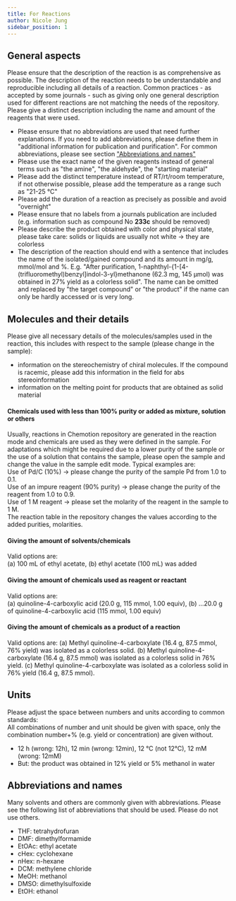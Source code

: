 ```yaml
---
title: For Reactions
author: Nicole Jung
sidebar_position: 1
---
```


## General aspects

Please ensure that the description of the reaction is as comprehensive as possible. The description of the reaction needs to be understandable and reproducible including all details of a reaction. Common practices - as accepted by some journals - such as giving only one general description used for different reactions are not matching the needs of the repository. Please give a distinct description including the name and amount of the reagents that were used.

- Please ensure that no abbreviations are used that need further explanations. If you need to add abbreviations, please define them in "additional information for publication and purification". For common abbreviations, please see section ["Abbreviations and names"](#abbreviations-and-names)
- Please use the exact name of the given reagents instead of general terms such as "the amine", "the aldehyde", the "starting material"
- Please add the distinct temperature instead of RT/rt/room temperature, if not otherwise possible, please add the temperature as a range such as "21-25 °C"
- Please add the duration of a reaction as precisely as possible and avoid "overnight"
- Please ensure that no labels from a journals publication are included (e.g. information such as compound No **233c** should be removed)
- Please describe the product obtained with color and physical state, please take care: solids or liquids are usually not white -> they are colorless
- The description of the reaction should end with a sentence that includes the name of the isolated/gained compound and its amount in mg/g, mmol/mol and %. E.g. "After purification, 1-naphthyl-{1-[4-(trifluoromethyl)benzyl]indol-3-yl}methanone (62.3 mg, 145 μmol) was obtained in 27% yield as a colorless solid". The name can be omitted and replaced by "the target compound" or "the product" if the name can only be hardly accessed or is very long.

## Molecules and their details

Please give all necessary details of the molecules/samples used in the reaction, this includes with respect to the sample (please change in the sample):
- information on the stereochemistry of chiral molecules. If the compound is racemic, please add this information in the field for abs stereoinformation
- information on the melting point for products that are obtained as solid material

#### Chemicals used with less than 100% purity or added as mixture, solution or others

Usually, reactions in Chemotion repository are generated in the reaction mode and chemicals are used as they were defined in the sample. For adaptations which might be required due to a lower purity of the sample or the use of a solution that contains the sample, please open the sample and change the value in the sample edit mode. Typical examples are: <br/>
Use of Pd/C (10%) -> please change the purity of the sample Pd from 1.0 to 0.1.<br/>
Use of an impure reagent (90% purity) -> please change the purity of the reagent from 1.0 to 0.9.<br/>
Use of 1 M reagent -> please set the molarity of the reagent in the sample to 1 M. <br/>
The reaction table in the repository changes the values according to the added purities, molarities. 

#### Giving the amount of solvents/chemicals 
Valid options are:  
(a) 100 mL of ethyl acetate, 
(b) ethyl acetate (100 mL) was added

#### Giving the amount of chemicals used as reagent or reactant 
Valid options are:  
(a) quinoline-4-carboxylic acid (20.0 g, 115 mmol, 1.00 equiv), 
(b) …20.0 g of quinoline-4-carboxylic acid (115 mmol, 1.00 equiv)

#### Giving the amount of chemicals as a product of a reaction 
Valid options are: 
(a) Methyl quinoline-4-carboxylate (16.4 g, 87.5 mmol, 76% yield) was isolated as a colorless solid.
(b) Methyl quinoline-4-carboxylate (16.4 g, 87.5 mmol) was isolated as a colorless solid in 76% yield.
(c) Methyl quinoline-4-carboxylate was isolated as a colorless solid in 76% yield (16.4 g, 87.5 mmol).


## Units

Please adjust the space between numbers and units according to common standards:  
All combinations of number and unit should be given with space, only the combination number+% (e.g. yield or concentration) are given without.

- 12 h (wrong: 12h), 12 min (wrong: 12min), 12 °C (not 12°C), 12 mM (wrong: 12mM)
- But: the product was obtained in 12% yield or 5% methanol in water

## Abbreviations and names

Many solvents and others are commonly given with abbreviations. Please see the following list of abbreviations that should be used. Please do not use others.

- THF: tetrahydrofuran
- DMF: dimethylformamide
- EtOAc: ethyl acetate
- cHex: cyclohexane
- nHex: n-hexane
- DCM: methylene chloride
- MeOH: methanol
- DMSO: dimethylsulfoxide
- EtOH: ethanol


